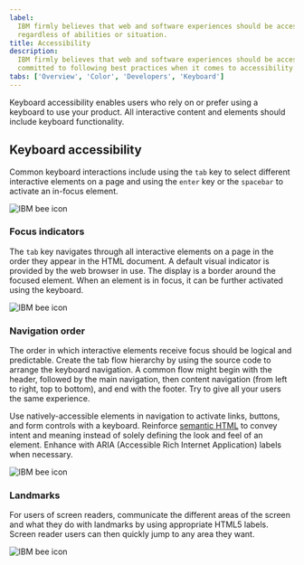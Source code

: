 ```yaml
---
label:
  IBM firmly believes that web and software experiences should be accessible for everyone,
  regardless of abilities or situation.
title: Accessibility
description:
  IBM firmly believes that web and software experiences should be accessible for everyone. Carbon is
  committed to following best practices when it comes to accessibility.
tabs: ['Overview', 'Color', 'Developers', 'Keyboard']
---
```


<PageDescription>

Keyboard accessibility enables users who rely on or prefer using a keyboard to use your product. All
interactive content and elements should include keyboard functionality.

</PageDescription>

## Keyboard accessibility

Common keyboard interactions include using the `tab` key to select different interactive elements on
a page and using the `enter` key or the `spacebar` to activate an in-focus element.

<Row className="resource-card-group">
<Column colMd={4} colLg={4} noGutterSm>
  <ResourceCard
    subTitle="IBM Checkpoint 2.1.1 Keyboard"
    href="https://www.ibm.com/able/requirements/requirements/#2_1_1"
    >

![IBM bee icon](/guidelines/accessibility/bee.svg)

  </ResourceCard>
</Column>
</Row>

### Focus indicators

The `tab` key navigates through all interactive elements on a page in the order they appear in the
HTML document. A default visual indicator is provided by the web browser in use. The display is a
border around the focused element. When an element is in focus, it can be further activated using
the keyboard.

<Row className="resource-card-group">
<Column colMd={4} colLg={4} noGutterSm>
  <ResourceCard
    subTitle="IBM Checkpoint 2.4.7 Focus Visible"
    href="https://www.ibm.com/able/requirements/requirements/#2_4_7"
    >

![IBM bee icon](/guidelines/accessibility/bee.svg)

  </ResourceCard>
</Column>
</Row>

### Navigation order

The order in which interactive elements receive focus should be logical and predictable. Create the
tab flow hierarchy by using the source code to arrange the keyboard navigation. A common flow might
begin with the header, followed by the main navigation, then content navigation (from left to right,
top to bottom), and end with the footer. Try to give all your users the same experience.

Use natively-accessible elements in navigation to activate links, buttons, and form controls with a
keyboard. Reinforce [semantic HTML](./developers#use-semantic-html) to convey intent and meaning
instead of solely defining the look and feel of an element. Enhance with ARIA (Accessible Rich
Internet Application) labels when necessary.

<Row className="resource-card-group">
<Column colMd={4} colLg={4} noGutterSm>
  <ResourceCard
    subTitle="IBM Checkpoint 2.4.3 Focus Order"
    href="https://www.ibm.com/able/requirements/requirements/#2_4_3"
    >

![IBM bee icon](/guidelines/accessibility/bee.svg)

  </ResourceCard>
</Column>
</Row>

### Landmarks

For users of screen readers, communicate the different areas of the screen and what they do with
landmarks by using appropriate HTML5 labels. Screen reader users can then quickly jump to any area
they want.

<Row className="resource-card-group">
<Column colMd={4} colLg={4} noGutterSm>
  <ResourceCard
    subTitle="IBM Checkpoint 1.3.1 Info and Relationships"
    href="https://www.ibm.com/able/requirements/requirements/#1_3_1"
    >

![IBM bee icon](/guidelines/accessibility/bee.svg)

  </ResourceCard>
</Column>
</Row>
